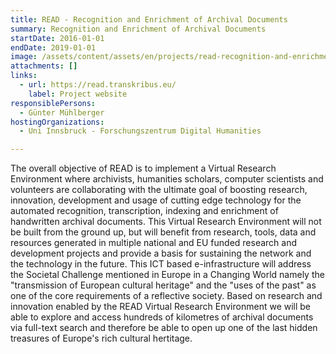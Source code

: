 ```yaml
---
title: READ - Recognition and Enrichment of Archival Documents
summary: Recognition and Enrichment of Archival Documents
startDate: 2016-01-01
endDate: 2019-01-01
image: /assets/content/assets/en/projects/read-recognition-and-enrichment-archival-documents/READ_logo_orig.png
attachments: []
links:
  - url: https://read.transkribus.eu/
    label: Project website
responsiblePersons:
  - Günter Mühlberger
hostingOrganizations:
  - Uni Innsbruck - Forschungszentrum Digital Humanities

---
```

The overall objective of READ is to implement a Virtual Research Environment where archivists, humanities scholars, computer scientists and volunteers are collaborating with the ultimate goal of boosting research, innovation, development and usage of cutting edge technology for the automated recognition, transcription, indexing and enrichment of handwritten archival documents. This Virtual Research Environment will not be built from the ground up, but will benefit from research, tools, data and resources generated in multiple national and EU funded research and development projects and provide a basis for sustaining the network and the technology in the future. This ICT based e-infrastructure will address the Societal Challenge mentioned in Europe in a Changing World namely the "transmission of European cultural heritage" and the "uses of the past" as one of the core requirements of a reflective society. Based on research and innovation enabled by the READ Virtual Research Environment we will be able to explore and access hundreds of kilometres of archival documents via full-text search and therefore be able to open up one of the last hidden treasures of Europe's rich cultural hertitage.
